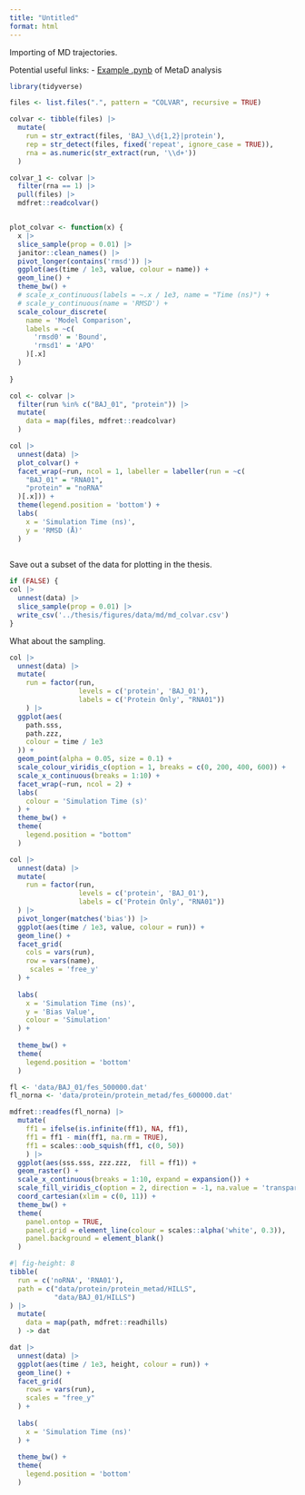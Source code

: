 ```yaml
---
title: "Untitled"
format: html
---
```


Importing of MD trajectories.

Potential useful links: 
- [Example .pynb](https://github.com/sbhakat/Plotting-MD-Metadynamics/blob/main/python-mdanalysis.ipynb) of MetaD analysis


```r
library(tidyverse)

files <- list.files(".", pattern = "COLVAR", recursive = TRUE)

colvar <- tibble(files) |> 
  mutate(
    run = str_extract(files, 'BAJ_\\d{1,2}|protein'), 
    rep = str_detect(files, fixed('repeat', ignore_case = TRUE)), 
    rna = as.numeric(str_extract(run, '\\d+'))
  )

colvar_1 <- colvar |> 
  filter(rna == 1) |> 
  pull(files) |> 
  mdfret::readcolvar()


plot_colvar <- function(x) {
  x |> 
  slice_sample(prop = 0.01) |> 
  janitor::clean_names() |> 
  pivot_longer(contains('rmsd')) |> 
  ggplot(aes(time / 1e3, value, colour = name)) + 
  geom_line() + 
  theme_bw() + 
  # scale_x_continuous(labels = ~.x / 1e3, name = "Time (ns)") + 
  # scale_y_continuous(name = 'RMSD') + 
  scale_colour_discrete(
    name = 'Model Comparison',
    labels = ~c(
      'rmsd0' = 'Bound', 
      'rmsd1' = 'APO'
    )[.x]
  )
  
}

col <- colvar |> 
  filter(run %in% c("BAJ_01", "protein")) |> 
  mutate(
    data = map(files, mdfret::readcolvar)
  )

```

```r
col |> 
  unnest(data) |> 
  plot_colvar() + 
  facet_wrap(~run, ncol = 1, labeller = labeller(run = ~c(
    "BAJ_01" = "RNA01", 
    "protein" = "noRNA"
  )[.x])) + 
  theme(legend.position = 'bottom') + 
  labs(
    x = 'Simulation Time (ns)', 
    y = 'RMSD (Å)'
  )
  
```

Save out a subset of the data for plotting in the thesis.

```r
if (FALSE) {
col |> 
  unnest(data) |> 
  slice_sample(prop = 0.01) |> 
  write_csv('../thesis/figures/data/md/md_colvar.csv')
}
```

What about the sampling.

```r
col |> 
  unnest(data) |> 
  mutate(
    run = factor(run, 
                 levels = c('protein', 'BAJ_01'), 
                 labels = c('Protein Only', "RNA01"))
    ) |> 
  ggplot(aes(
    path.sss, 
    path.zzz,
    colour = time / 1e3
  )) + 
  geom_point(alpha = 0.05, size = 0.1) + 
  scale_colour_viridis_c(option = 1, breaks = c(0, 200, 400, 600)) + 
  scale_x_continuous(breaks = 1:10) +
  facet_wrap(~run, ncol = 2) + 
  labs(
    colour = 'Simulation Time (s)'
  ) + 
  theme_bw() + 
  theme(
    legend.position = "bottom"
  )
```

```r
col |> 
  unnest(data) |> 
  mutate(
    run = factor(run, 
                 levels = c('protein', 'BAJ_01'), 
                 labels = c('Protein Only', "RNA01"))
  ) |> 
  pivot_longer(matches('bias')) |> 
  ggplot(aes(time / 1e3, value, colour = run)) + 
  geom_line() + 
  facet_grid(
    cols = vars(run), 
    row = vars(name), 
     scales = 'free_y'
  ) + 
  
  labs(
    x = 'Simulation Time (ns)', 
    y = 'Bias Value', 
    colour = 'Simulation'
  ) + 
  
  theme_bw() + 
  theme(
    legend.position = 'bottom'
  )
```

```r
fl <- 'data/BAJ_01/fes_500000.dat'
fl_norna <- 'data/protein/protein_metad/fes_600000.dat'

mdfret::readfes(fl_norna) |>
  mutate(
    ff1 = ifelse(is.infinite(ff1), NA, ff1), 
    ff1 = ff1 - min(ff1, na.rm = TRUE), 
    ff1 = scales::oob_squish(ff1, c(0, 50))
    ) |> 
  ggplot(aes(sss.sss, zzz.zzz,  fill = ff1)) + 
  geom_raster() + 
  scale_x_continuous(breaks = 1:10, expand = expansion()) + 
  scale_fill_viridis_c(option = 2, direction = -1, na.value = 'transparent') + 
  coord_cartesian(xlim = c(0, 11)) + 
  theme_bw() + 
  theme(
    panel.ontop = TRUE, 
    panel.grid = element_line(colour = scales::alpha('white', 0.3)),
    panel.background = element_blank()
  )
```

```r
#| fig-height: 8
tibble(
  run = c('noRNA', 'RNA01'), 
  path = c("data/protein/protein_metad/HILLS", 
           "data/BAJ_01/HILLS")
) |> 
  mutate(
    data = map(path, mdfret::readhills)
  ) -> dat

dat |> 
  unnest(data) |> 
  ggplot(aes(time / 1e3, height, colour = run)) +
  geom_line() + 
  facet_grid(
    rows = vars(run), 
    scales = "free_y"
  ) + 
  
  labs(
    x = 'Simulation Time (ns)'
  ) + 
  
  theme_bw() + 
  theme(
    legend.position = 'bottom'
  )
```

